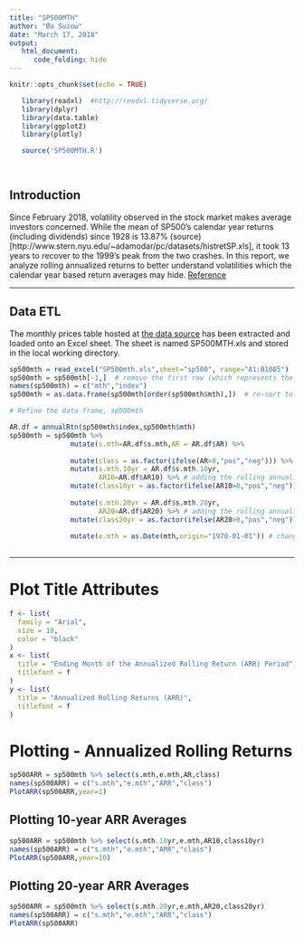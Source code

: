 ```yaml
---
title: "SP500MTH"
author: "Bo Suzow"
date: "March 17, 2018"
output: 
   html_document:
      code_folding: hide
---
```


```r
knitr::opts_chunk$set(echo = TRUE)

   library(readxl)  #http://readxl.tidyverse.org/
   library(dplyr)
   library(data.table)
   library(ggplot2)
   library(plotly)

   source('SP500MTH.R')

   
```

## Introduction

Since February 2018, volatility observed in the stock market makes average investors concerned. While the mean of SP500's calendar year returns (including dividends) since 1928 is 13.87%  (source)[http://www.stern.nyu.edu/~adamodar/pc/datasets/histretSP.xls], it took 13 years to recover to the 1999's peak from the two crashes.  In this report, we analyze rolling annualized returns to better understand volatilities which the calendar year based return averages may hide.
[Reference](https://www.thebalance.com/rolling-index-returns-1973-mid-2009-4061795)


***
## Data ETL
The monthly prices table hosted at [the data source](http://www.multpl.com/inflation-adjusted-s-p-500/table/by-month) has been extracted and loaded onto an Excel sheet.  The sheet is named SP500MTH.xls and stored in the local working directory. 

```r

sp500mth = read_excel("SP500mth.xls",sheet="sp500", range="A1:B1085")
sp500mth = sp500mth[-1,]  # remove the first row (which represents the index price of March 16.)
names(sp500mth) = c("mth","index")
sp500mth = as.data.frame(sp500mth[order(sp500mth$mth),])  # re-sort to make it ascending

# Refine the data frame, sp500mth

AR.df = annualRtn(sp500mth$index,sp500mth$mth)
sp500mth = sp500mth %>% 
               mutate(s.mth=AR.df$s.mth,AR = AR.df$AR) %>%
               
               mutate(class = as.factor(ifelse(AR>0,"pos","neg"))) %>%
               mutate(s.mth.10yr = AR.df$s.mth.10yr,
                      AR10=AR.df$AR10) %>% # adding the rolling annualized rtns
               mutate(class10yr = as.factor(ifelse(AR10>0,"pos","neg"))) %>%
               
               mutate(s.mth.20yr = AR.df$s.mth.20yr,
                      AR20=AR.df$AR20) %>% # adding the rolling annualized rtns
               mutate(class20yr = as.factor(ifelse(AR20>0,"pos","neg"))) %>%
   
               mutate(e.mth = as.Date(mth,origin="1970-01-01")) # change the mth column to the Data class
               

```

***

# Plot Title Attributes

```r

f <- list(
  family = "Arial",
  size = 18,
  color = "black"
)
x <- list(
  title = "Ending Month of the Annualized Rolling Return (ARR) Period",
  titlefont = f
)
y <- list(
  title = "Annualized Rolling Returns (ARR)",
  titlefont = f
)

```

# Plotting - Annualized Rolling Returns

```r

sp500ARR = sp500mth %>% select(s.mth,e.mth,AR,class)
names(sp500ARR) = c("s.mth","e.mth","ARR","class")
PlotARR(sp500ARR,year=1)

```

## Plotting 10-year ARR Averages

```r

sp500ARR = sp500mth %>% select(s.mth.10yr,e.mth,AR10,class10yr)
names(sp500ARR) = c("s.mth","e.mth","ARR","class")
PlotARR(sp500ARR,year=10)

```

## Plotting 20-year ARR Averages

```r

sp500ARR = sp500mth %>% select(s.mth.20yr,e.mth,AR20,class20yr)
names(sp500ARR) = c("s.mth","e.mth","ARR","class")
PlotARR(sp500ARR)
```

